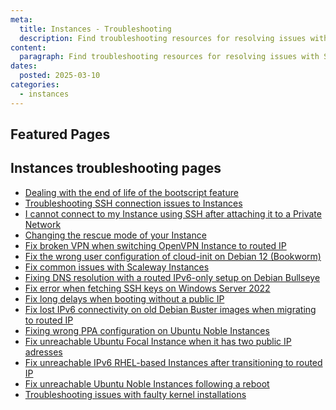 ```yaml
---
meta:
  title: Instances - Troubleshooting
  description: Find troubleshooting resources for resolving issues with Scaleway Instances.
content:
  paragraph: Find troubleshooting resources for resolving issues with Scaleway Instances.
dates:
  posted: 2025-03-10
categories:
  - instances
---
```


<ProductHeader
  productName="Instances troubleshooting"
  productLogo="instance"
  description="Learn how to fix the most common issues with Scaleway Instances."
/>

## Featured Pages

<Grid>
    <DefaultCard
      title="Instances FAQ"
      description="General info on Instances."
      url="/instances/faq/"
      label="See more"
    />
    <DefaultCard
      title="Choosing the best Scaleway Instance type for your workload"
      description="Compare pricing and functioning to choose the best Instance type for your use case."
      url="/instances/reference-content/choosing-instance-type/"
      label="See more"
    />
    <DefaultCard
      title="Instances datasheet"
      description="Compare technical specifications with the Instances datasheet."
      url="/instances/reference-content/instances-datasheet/"
      label="See more"
    />
</Grid>
<Grid>
    <DefaultCard
      title="Understanding the differences between ARM and x86 Instances"
      description="Understand the architectural differences between x96 and ARM CPUs."
      url="/instances/reference-content/understanding-differences-x86-arm/"
      label="See more"
    />
    <DefaultCard
      title="Understanding Scaleway Instance pricing"
      description="Learn about pricing and understand how you will be billed when using Instances."
      url="/instances/reference-content/understanding-instance-pricing/"
      label="See more"
    />
    <DefaultCard
      title="Instances internet and Block Storage bandwidth overview"
      description="Learn about the technical aspects of internet and Block Storage bandwidth of Instance types."
      url="/instances/reference-content/instances-bandwidth-overview/"
      label="See more"
    />
</Grid>

## Instances troubleshooting pages

- [Dealing with the end of life of the bootscript feature](/instances/troubleshooting/bootscript-eol/)
- [Troubleshooting SSH connection issues to Instances](/instances/troubleshooting/cant-connect-ssh/)
- [I cannot connect to my Instance using SSH after attaching it to a Private Network](/instances/troubleshooting/cant-connect-to-instance-with-pn-gateway/)
- [Changing the rescue mode of your Instance](/instances/troubleshooting/change-rescue-mode/)
- [Fix broken VPN when switching OpenVPN Instance to routed IP](/instances/troubleshooting/fix-broken-vpn-when-switching-openvpn-vm-to-routed-ip/)
- [Fix the wrong user configuration of cloud-init on Debian 12 (Bookworm)](/instances/troubleshooting/fix-cloud-init-debian12/)
- [Fix common issues with Scaleway Instances](/instances/troubleshooting/fix-common-issues/)
- [Fixing DNS resolution with a routed IPv6-only setup on Debian Bullseye](/instances/troubleshooting/fix-dns-routed-ipv6-only-debian-bullseye/)
- [Fix error when fetching SSH keys on Windows Server 2022](/instances/troubleshooting/fix-error-message-in-scw-fetch-ssh-keys/)
- [Fix long delays when booting without a public IP](/instances/troubleshooting/fix-long-delays-booting-without-public-ip/)
- [Fix lost IPv6 connectivity on old Debian Buster images when migrating to routed IP](/instances/troubleshooting/fix-lost-ip-connectivity-on-debian-buster/)
- [Fixing wrong PPA configuration on Ubuntu Noble Instances](/instances/troubleshooting/fix-noble-wrong-ppa-configuration/)
- [Fix unreachable Ubuntu Focal Instance when it has two public IP adresses](/instances/troubleshooting/fix-unreachable-focal-with-two-public-ips/)
- [Fix unreachable IPv6 RHEL-based Instances after transitioning to routed IP](/instances/troubleshooting/fix-unreachable-ipv6-rhel-based-instance/)
- [Fix unreachable Ubuntu Noble Instances following a reboot](/instances/troubleshooting/fix-unreachable-noble-after-reboot/)
- [Troubleshooting issues with faulty kernel installations](/instances/troubleshooting/reboot-from-faulty-kernel/)